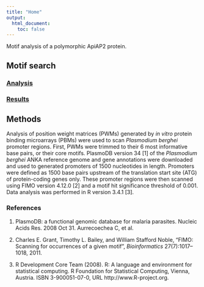 ```yaml
---
title: "Home"
output:
  html_document:
    toc: false
---
```


Motif analysis of a polymorphic ApiAP2 protein.

## Motif search

### [Analysis](motif_search.html)

### [Results](motif_search_results.html)

## Methods

Analysis of position weight matrices (PWMs) generated by *in vitro* protein binding microarrays (PBMs) were used to scan *Plasmodium berghei* promoter regions. First, PWMs were trimmed to their 6 most informative base pairs, or their core motifs. PlasmoDB version 34 [1] of the *Plasmodium berghei* ANKA reference genome and gene annotations were downloaded and used to generated promoters of 1500 nucleotides in length. Promoters were defined as 1500 base pairs upstream of the translation start site (ATG) of protein-coding genes only. These promoter regions were then scanned using FIMO version 4.12.0 [2] and a motif hit significance threshold of 0.001. Data analysis was performed in R version 3.4.1 [3].

### References

1. PlasmoDB: a functional genomic database for malaria parasites. Nucleic Acids Res. 2008 Oct 31. Aurrecoechea C, et al. 

2. Charles E. Grant, Timothy L. Bailey, and William Stafford Noble, "FIMO: Scanning for occurrences of a given motif", *Bioinformatics* 27(7):1017–1018, 2011.

3. R Development Core Team (2008). R: A language and environment for statistical computing. R Foundation for Statistical Computing, Vienna, Austria. ISBN 3-900051-07-0, URL http://www.R-project.org.
